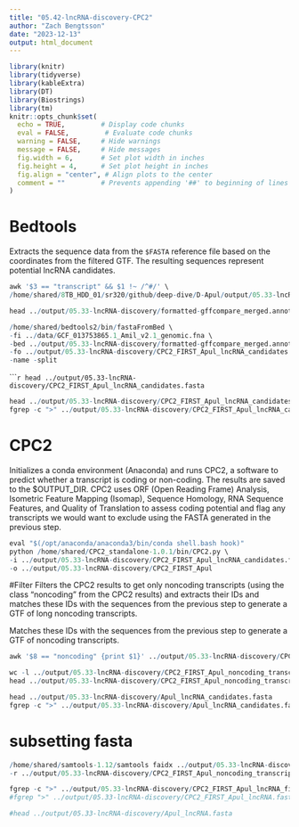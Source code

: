 ```yaml
---
title: "05.42-lncRNA-discovery-CPC2"
author: "Zach Bengtsson"
date: "2023-12-13"
output: html_document
---
```


```r
library(knitr)
library(tidyverse)
library(kableExtra)
library(DT)
library(Biostrings)
library(tm)
knitr::opts_chunk$set(
  echo = TRUE,         # Display code chunks
  eval = FALSE,         # Evaluate code chunks
  warning = FALSE,     # Hide warnings
  message = FALSE,     # Hide messages
  fig.width = 6,       # Set plot width in inches
  fig.height = 4,      # Set plot height in inches
  fig.align = "center", # Align plots to the center
  comment = ""         # Prevents appending '##' to beginning of lines in code output
)
```

# Bedtools
Extracts the sequence data from the `$FASTA` reference file based on the coordinates from the filtered GTF. The resulting sequences represent potential lncRNA candidates.

```r
awk '$3 == "transcript" && $1 !~ /^#/' \
/home/shared/8TB_HDD_01/sr320/github/deep-dive/D-Apul/output/05.33-lncRNA-discovery/gffcompare_merged.annotated.gtf > ../output/05.33-lncRNA-discovery/formatted-gffcompare_merged.annotated.gtf
```

```r
head ../output/05.33-lncRNA-discovery/formatted-gffcompare_merged.annotated.gtf
```

```r
/home/shared/bedtools2/bin/fastaFromBed \
-fi ../data/GCF_013753865.1_Amil_v2.1_genomic.fna \
-bed ../output/05.33-lncRNA-discovery/formatted-gffcompare_merged.annotated.gtf \
-fo ../output/05.33-lncRNA-discovery/CPC2_FIRST_Apul_lncRNA_candidates.fasta \
-name -split
```

``````r
head ../output/05.33-lncRNA-discovery/CPC2_FIRST_Apul_lncRNA_candidates.fasta
```


```r
head ../output/05.33-lncRNA-discovery/CPC2_FIRST_Apul_lncRNA_candidates.fasta
fgrep -c ">" ../output/05.33-lncRNA-discovery/CPC2_FIRST_Apul_lncRNA_candidates.fasta
```

# CPC2
Initializes a conda environment (Anaconda) and runs CPC2, a software to predict whether a transcript is coding or non-coding. The results are saved to the $OUTPUT_DIR. CPC2 uses ORF (Open Reading Frame) Analysis, Isometric Feature Mapping (Isomap), Sequence Homology, RNA Sequence Features, and Quality of Translation to assess coding potential and flag any transcripts we would want to exclude using the FASTA generated in the previous step.

```r
eval "$(/opt/anaconda/anaconda3/bin/conda shell.bash hook)"
python /home/shared/CPC2_standalone-1.0.1/bin/CPC2.py \
-i ../output/05.33-lncRNA-discovery/CPC2_FIRST_Apul_lncRNA_candidates.fasta \
-o ../output/05.33-lncRNA-discovery/CPC2_FIRST_Apul
```

#Filter
Filters the CPC2 results to get only noncoding transcripts (using the class "noncoding" from the CPC2 results) and extracts their IDs and matches these IDs with the sequences from the previous step to generate a GTF of long noncoding transcripts.

Matches these IDs with the sequences from the previous step to generate a GTF of noncoding transcripts.

```r
awk '$8 == "noncoding" {print $1}' ../output/05.33-lncRNA-discovery/CPC2_FIRST_Apul.txt > ../output/05.33-lncRNA-discovery/CPC2_FIRST_Apul_noncoding_transcripts_ids.txt
```

```r
wc -l ../output/05.33-lncRNA-discovery/CPC2_FIRST_Apul_noncoding_transcripts_ids.txt
head ../output/05.33-lncRNA-discovery/CPC2_FIRST_Apul_noncoding_transcripts_ids.txt
```


```r
head ../output/05.33-lncRNA-discovery/Apul_lncRNA_candidates.fasta
fgrep -c ">" ../output/05.33-lncRNA-discovery/Apul_lncRNA_candidates.fasta
```

# subsetting fasta
```r
/home/shared/samtools-1.12/samtools faidx ../output/05.33-lncRNA-discovery/CPC2_FIRST_Apul_lncRNA_candidates.fasta \
-r ../output/05.33-lncRNA-discovery/CPC2_FIRST_Apul_noncoding_transcripts_ids.txt > ../output/05.33-lncRNA-discovery/CPC2_FIRST_Apul_lncRNA_filtered.fasta

```


```r
fgrep -c ">" ../output/05.33-lncRNA-discovery/CPC2_FIRST_Apul_lncRNA_filtered.fasta
#fgrep ">" ../output/05.33-lncRNA-discovery/CPC2_FIRST_Apul_lncRNA.fasta | head -5

#head ../output/05.33-lncRNA-discovery/Apul_lncRNA.fasta
```